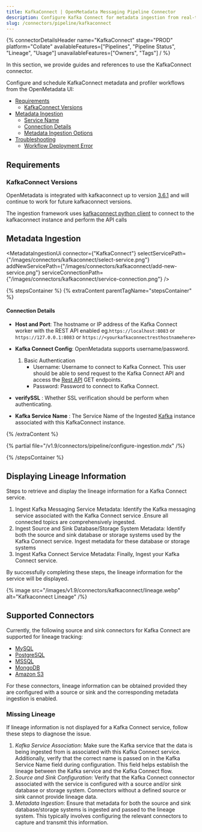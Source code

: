 ```yaml
---
title: KafkaConnect | OpenMetadata Messaging Pipeline Connector
description: Configure Kafka Connect for metadata ingestion from real-time event streams, schema updates, and topic usage.
slug: /connectors/pipeline/kafkaconnect
---
```






{% connectorDetailsHeader
name="KafkaConnect"
stage="PROD"
platform="Collate"
availableFeatures=["Pipelines", "Pipeline Status", "Lineage", "Usage"]
unavailableFeatures=["Owners", "Tags"]
/ %}


In this section, we provide guides and references to use the KafkaConnect connector.

Configure and schedule KafkaConnect metadata and profiler workflows from the OpenMetadata UI:

- [Requirements](#requirements)
    - [KafkaConnect Versions](#kafkaconnect-versions)
- [Metadata Ingestion](#metadata-ingestion)
    - [Service Name](#service-name)
    - [Connection Details](#connection-details)
    - [Metadata Ingestion Options](#metadata-ingestion-options)
- [Troubleshooting](/connectors/pipeline/glue-pipeline/troubleshooting)
    - [Workflow Deployment Error](#workflow-deployment-error)

<IngestionModeTiles yamlPath="/snippets/connectors/pipeline/kafkaconnect/yaml" />

## Requirements

### KafkaConnect Versions

OpenMetadata is integrated with kafkaconnect up to version [3.6.1](https://docs.kafkaconnect.io/getting-started) and will continue to work for future kafkaconnect versions.

The ingestion framework uses [kafkaconnect python client](https://libraries.io/pypi/kafka-connect-py) to connect to the kafkaconnect instance and perform the API calls

## Metadata Ingestion

<MetadataIngestionUi connector={"KafkaConnect"} selectServicePath={"/images/connectors/kafkaconnect/select-service.png"} addNewServicePath={"/images/connectors/kafkaconnect/add-new-service.png"} serviceConnectionPath={"/images/connectors/kafkaconnect/service-connection.png"} />

{% stepsContainer %}
{% extraContent parentTagName="stepsContainer" %}

#### Connection Details

- **Host and Port**: The hostname or IP address of the Kafka Connect worker with the REST API enabled eg.`https://localhost:8083` or `https://127.0.0.1:8083` or `https://<yourkafkaconnectresthostnamehere>`

- **Kafka Connect Config**: OpenMetadata supports username/password.
    1. Basic Authentication
        - Username: Username to connect to Kafka Connect. This user should be able to send request to the Kafka Connect API and access the [Rest API](https://docs.confluent.io/platform/current/connect/references/restapi.html) GET endpoints.
        - Password: Password to connect to Kafka Connect.

- **verifySSL** : Whether SSL verification should be perform when authenticating.

- **Kafka Service Name** : The Service Name of the Ingested [Kafka](/connectors/messaging/kafka#4.-name-and-describe-your-service) instance associated with this KafkaConnect instance. 

{% /extraContent %}

<TestConnection />

{% partial file="/v1.9/connectors/pipeline/configure-ingestion.mdx" /%}

<IngestionScheduleAndDeploy />

{% /stepsContainer %}

## Displaying Lineage Information
Steps to retrieve and display the lineage information for a Kafka Connect service.
1. Ingest Kafka Messaging Service Metadata: Identify the Kafka messaging service associated with the Kafka Connect service .Ensure all connected topics are comprehensively ingested.
2. Ingest Source and Sink Database/Storage System Metadata: Identify both the source and sink database or storage systems used by the Kafka Connect service. Ingest metadata for these database or storage systems
3. Ingest Kafka Connect Service Metadata: Finally, Ingest your Kafka Connect service.

By successfully completing these steps, the lineage information for the service will be displayed.

{% image
  src="/images/v1.9/connectors/kafkaconnect/lineage.webp"
  alt="Kafkaconnect Lineage" /%}


## Supported Connectors
Currently, the following source and sink connectors for Kafka Connect are supported for lineage tracking:
* [MySQL](/connectors/database/mysql)
* [PostgreSQL](/connectors/database/postgres)
* [MSSQL](/connectors/database/mssql)
* [MongoDB](/connectors/database/mongodb)
* [Amazon S3](/connectors/storage/s3)

For these connectors, lineage information can be obtained provided they are configured with a source or sink and the corresponding metadata ingestion is enabled.

### Missing Lineage
If lineage information is not displayed for a Kafka Connect service, follow these steps to diagnose the issue.
1. *Kafka Service Association*: Make sure the Kafka service that the data is being ingested from is associated with this Kafka Connect service. Additionally, verify that the correct name is passed on in the Kafka Service Name field during configuration. This field helps establish the lineage between the Kafka service and the Kafka Connect flow.
2. *Source and Sink Configuration*: Verify that the Kafka Connect connector associated with the service is configured with a source and/or sink database or storage system. Connectors without a defined source or sink cannot provide lineage data.
3. *Metadata Ingestion*: Ensure that metadata for both the source and sink database/storage systems is ingested and passed to the lineage system. This typically involves configuring the relevant connectors to capture and transmit this information.
